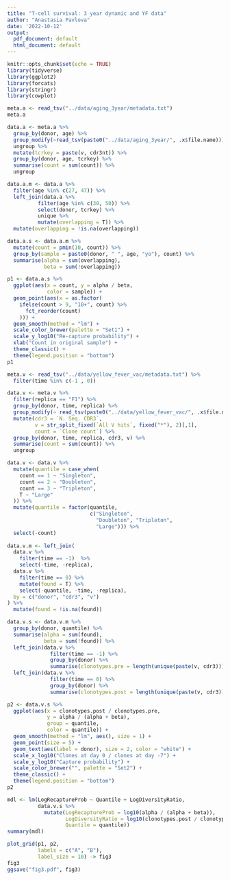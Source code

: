 ```yaml
---
title: "T-cell survival: 3 year dynamic and YF data"
author: "Anastasia Pavlova"
date: '2022-10-12'
output:
  pdf_document: default
  html_document: default
---
```


```r
knitr::opts_chunk$set(echo = TRUE)
library(tidyverse)
library(ggplot2)
library(forcats)
library(stringr)
library(cowplot)
```

```r
meta.a <- read_tsv("../data/aging_3year/metadata.txt")
meta.a
```

```r
data.a <- meta.a %>%
  group_by(donor, age) %>%
  group_modify(~read_tsv(paste0("../data/aging_3year/", .x$file.name))) %>%
  ungroup %>%
  mutate(tcrkey = paste(v, cdr3nt)) %>%
  group_by(donor, age, tcrkey) %>%
  summarise(count = sum(count)) %>%
  ungroup
```

```r
data.a.m <- data.a %>%
  filter(age %in% c(27, 47)) %>%
  left_join(data.a %>% 
          filter(age %in% c(30, 50)) %>%
          select(donor, tcrkey) %>%
          unique %>%
          mutate(overlapping = T)) %>%
  mutate(overlapping = !is.na(overlapping))
```

```r
data.a.s <- data.a.m %>%
  mutate(count = pmin(10, count)) %>%
  group_by(sample = paste0(donor, " ", age, "yo"), count) %>%
  summarise(alpha = sum(overlapping), 
            beta = sum(!overlapping))
```

```r
p1 <- data.a.s %>%
  ggplot(aes(x = count, y = alpha / beta,
             color = sample)) +
  geom_point(aes(x = as.factor(
    ifelse(count > 9, "10+", count) %>%
      fct_reorder(count)
    ))) +
  geom_smooth(method = "lm") +
  scale_color_brewer(palette = "Set1") +
  scale_y_log10("Re-capture probability") +
  xlab("Count in original sample") +
  theme_classic() +
  theme(legend.position = "bottom")
p1
```

```r
meta.v <- read_tsv("../data/yellow_fever_vac/metadata.txt") %>%
  filter(time %in% c(-1 , 0))

data.v <- meta.v %>%
  filter(replica == "F1") %>%
  group_by(donor, time, replica) %>%
  group_modify(~ read_tsv(paste0("../data/yellow_fever_vac/", .x$file.name))) %>%
  mutate(cdr3 = `N. Seq. CDR3`,
         v = str_split_fixed(`All V hits`, fixed("*"), 2)[,1],
         count = `Clone count`) %>%
  group_by(donor, time, replica, cdr3, v) %>%
  summarise(count = sum(count)) %>%
  ungroup
```

```r
data.v <- data.v %>%
  mutate(quantile = case_when(
    count == 1 ~ "Singleton",
    count == 2 ~ "Doubleton",
    count == 3 ~ "Tripleton",
    T ~ "Large"
  )) %>%
  mutate(quantile = factor(quantile,
                           c("Singleton", 
                             "Doubleton", "Tripleton",
                             "Large"))) %>%
  select(-count)
  
data.v.m <- left_join(
  data.v %>%
    filter(time == -1)  %>%
    select(-time, -replica),
  data.v %>%
    filter(time == 0) %>%
    mutate(found = T) %>%
    select(-quantile, -time, -replica),
  by = c("donor", "cdr3", "v")
) %>%
  mutate(found = !is.na(found))
```

```r
data.v.s <- data.v.m %>%
  group_by(donor, quantile) %>%
  summarise(alpha = sum(found),
            beta = sum(!found)) %>%
  left_join(data.v %>%
              filter(time == -1) %>%
              group_by(donor) %>%
              summarise(clonotypes.pre = length(unique(paste(v, cdr3)))))%>%
  left_join(data.v %>%
              filter(time == 0) %>%
              group_by(donor) %>%
              summarise(clonotypes.post = length(unique(paste(v, cdr3)))))
```

```r
p2 <- data.v.s %>%
  ggplot(aes(x = clonotypes.post / clonotypes.pre,
             y = alpha / (alpha + beta), 
             group = quantile, 
             color = quantile)) +
  geom_smooth(method = "lm", aes(), size = 1) +
  geom_point(size = 5) +
  geom_text(aes(label = donor), size = 2, color = "white") +
  scale_x_log10("Clones at day 0 / clones at day -7") + 
  scale_y_log10("Capture probability") +
  scale_color_brewer("", palette = "Set2") +
  theme_classic() +
  theme(legend.position = "bottom")
p2
```

```r
mdl <- lm(LogRecaptureProb ~ Quantile + LogDiversityRatio,
          data.v.s %>%
            mutate(LogRecaptureProb = log10(alpha / (alpha + beta)),
                   LogDiversityRatio = log10(clonotypes.post / clonotypes.pre),
                   Quantile = quantile))
summary(mdl)
```

```r
plot_grid(p1, p2,
          labels = c("A", "B"),
          label_size = 10) -> fig3
fig3
ggsave("fig3.pdf", fig3)
```

```r
```